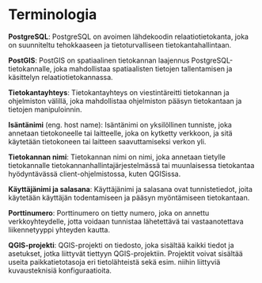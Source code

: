 # Terminologia

**PostgreSQL**: PostgreSQL on avoimen lähdekoodin relaatiotietokanta, joka on suunniteltu tehokkaaseen ja tietoturvalliseen tietokantahallintaan.

**PostGIS**: PostGIS on spatiaalinen tietokannan laajennus PostgreSQL-tietokannalle, joka mahdollistaa spatiaalisten tietojen tallentamisen ja käsittelyn relaatiotietokannassa.

**Tietokantayhteys**: Tietokantayhteys on viestintäreitti tietokannan ja ohjelmiston välillä, joka mahdollistaa ohjelmiston pääsyn tietokantaan ja tietojen manipuloinnin.

**Isäntänimi** (eng. host name): Isäntänimi on yksilöllinen tunniste, joka annetaan tietokoneelle tai laitteelle, joka on kytketty verkkoon, ja sitä käytetään tietokoneen tai laitteen saavuttamiseksi verkon yli.

**Tietokannan nimi**: Tietokannan nimi on nimi, joka annetaan tietylle tietokannalle tietokannanhallintajärjestelmässä tai muunlaisessa tietokantaa hyödyntävässä client-ohjelmistossa, kuten QGISissa.

**Käyttäjänimi ja salasana**: Käyttäjänimi ja salasana ovat tunnistetiedot, joita käytetään käyttäjän todentamiseen ja pääsyn myöntämiseen tietokantaan.

**Porttinumero**: Porttinumero on tietty numero, joka on annettu verkkoyhteydelle, jotta voidaan tunnistaa lähetettävä tai vastaanotettava liikennetyyppi yhteyden kautta.

**QGIS-projekti**: QGIS-projekti on tiedosto, joka sisältää kaikki tiedot ja asetukset, jotka liittyvät tiettyyn QGIS-projektiin. Projektit voivat sisältää useita paikkatietotasoja eri tietolähteistä sekä esim. niihin liittyviä kuvausteknisiä konfiguraatioita.

